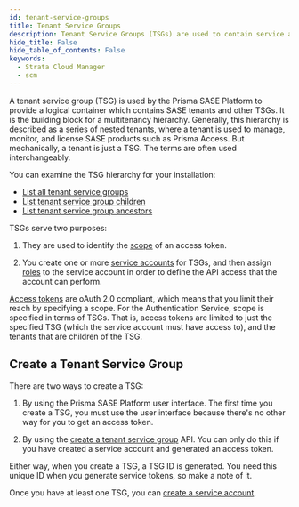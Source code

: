 ```yaml
---
id: tenant-service-groups
title: Tenant Service Groups
description: Tenant Service Groups (TSGs) are used to contain service accounts.
hide_title: False
hide_table_of_contents: False
keywords:
  - Strata Cloud Manager
  - scm
---
```


A tenant service group (TSG) is used by the Prisma SASE Platform to provide a logical
container which contains SASE tenants and other TSGs. It is the building block for a multitenancy
hierarchy. Generally, this hierarchy is described as a series of nested tenants, where a tenant is
used to manage, monitor, and license SASE products such as Prisma Access. But mechanically, a tenant
is just a TSG. The terms are often used interchangeably.

You can examine the TSG hierarchy for your installation:

- [List all tenant service groups](/scm/api/tenancy/get-tenancy-v-1-tenant-service-groups)
- [List tenant service group children](/scm/api/tenancy/post-tenancy-v-1-tenant-service-groups-tsg-id-operations-list-children)
- [List tenant service group ancestors](/scm/api/tenancy/post-tenancy-v-1-tenant-service-groups-tsg-id-operations-list-ancestors)

TSGs serve two purposes:

1. They are used to identify the [scope](/scm/docs/scope) of an access token.

2. You create one or more [service accounts](/scm/docs/service-accounts) for TSGs, and
   then assign [roles](/scm/docs/roles-overview) to the service account in order to define the API
   access that the account can perform.

[Access tokens](/scm/docs/access-tokens) are oAuth 2.0 compliant, which means that you
limit their reach by specifying a scope. For the Authentication Service, scope is specified in terms of TSGs.
That is, access tokens are limited to just the specified TSG (which the service account must have
access to), and the tenants that are children of the TSG.

## Create a Tenant Service Group

There are two ways to create a TSG:

1. By using the Prisma SASE Platform user interface. The first time you create a TSG,
   you must use the user interface because there's no other way for you to get an access token.

2. By using the [create a tenant service
   group](/scm/api/tenancy/post-tenancy-v-1-tenant-service-groups)
   API. You can only do this if you have created a service account and generated an access token.

Either way, when you create a TSG, a TSG ID is generated. You need this unique ID when you generate
service tokens, so make a note of it.

Once you have at least one TSG, you can [create a service account](/scm/docs/service-accounts).
